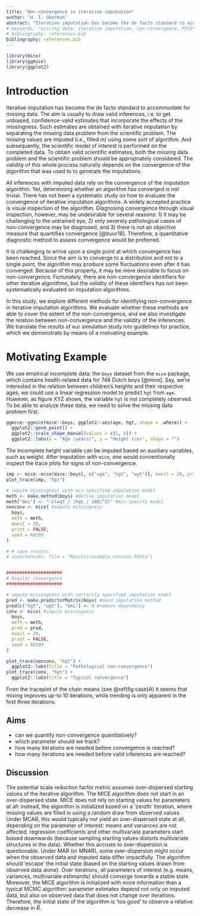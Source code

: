 ```yaml
---
title: "Non-convergence in iterative imputation"
author: "H. I. Oberman"
abstract: "Iterative imputation has become the de facto standard to accommodate for the ubiquitous problem of missing data. While it is widely accepted that this technique can yield valid inferences, these inferences all rely on algorithmic convergence. Our study provides insight into identifying non-convergence in iterative imputation algorithms. We show that these algorithms can yield correct outcomes even when a converged state has not yet formally been reached. In the cases considered, inferential validity is achieved after five to ten iterations, much earlier than indicated by diagnostic methods. We conclude that it never hurts to iterate longer, but such calculations hardly bring added value."
# keywords: "missing data, iterative imputation, non-convergence, MICE"
# bibliography: references.bib
bibliography: references.bib
---
```


```r
library(mice)
library(ggmice)
library(ggplot2)
```

# Introduction

Iterative imputation has become the de facto standard to accommodate for missing data. The aim is usually to draw valid inferences, i.e. to get unbiased, confidence-valid estimates that incorporate the effects of the missingness. Such estimates are obtained with iterative imputation by separating the missing data problem from the scientific problem. The missing values are imputed (i.e., filled in) using some sort of algorithm. And subsequently, the scientific model of interest is performed on the completed data. To obtain valid scientific estimates, both the missing data problem and the scientific problem should be appropriately considered. The validity of this whole process naturally depends on the convergence of the algorithm that was used to to generate the imputations.

All inferences with imputed data rely on the convergence of the imputation algorithm. Yet, determining whether an algorithm has converged is not trivial. There has not been a systematic study on how to evaluate the convergence of iterative imputation algorithms. A widely accepted practice is visual inspection of the algorithm. Diagnosing convergence through visual inspection, however, may be undesirable for several reasons: 1) it may be challenging to the untrained eye, 2) only severely pathological cases of non-convergence may be diagnosed, and 3) there is not an objective measure that quantifies convergence [@buur18]. Therefore, a quantitative diagnostic method to assess convergence would be preferred.

It is challenging to arrive upon a single point at which convergence has been reached. Since the aim is to converge to a distribution and not to a single point, the algorithm may produce some fluctuations even after it has converged. Because of this property, it may be more desirable to focus on *non*-convergence. Fortunately, there are non-convergence identifiers for other iterative algorithms, but the validity of these identifiers has not been systematically evaluated on imputation algorithms.

In this study, we explore different methods for identifying non-convergence in iterative imputation algorithms. We evaluate whether these methods are able to cover the extent of the non-convergence, and we also investigate the relation between non-convergence and the validity of the inferences. We translate the results of our simulation study into guidelines for practice, which we demonstrate by means of a motivating example.

# Motivating Example

We use empirical incomplete data: the `boys` dataset from the `mice` package, which contains health-related data for 748 Dutch boys [@mice]. Say, we're interested in the relation between children's heights and their respective ages, we could use a linear regression model to predict `hgt` from `age`. However, as figure XYZ shows, the variable `hgt` is not completely observed. To be able to analyze these data, we need to solve the missing data problem first.

```r
ggmice::ggmice(mice::boys, ggplot2::aes(age, hgt, shape = .where)) + 
  ggplot2::geom_point() + 
  ggplot2::scale_shape_manual(values = c(1, 4)) +
  ggplot2::labs(x = "Age (years)", y = "Height (cm)", shape = "")
```

The incomplete height variable can be imputed based on auxiliary variables, such as weight. After imputation with `mice`, one would conventionally inspect the trace plots for signs of non-convergence.

```r
imp <- mice::mice(mice::boys[, c("age", "hgt", "wgt")], maxit = 20, printFlag = FALSE)
plot_trace(imp, "hgt") 
```

```r
# impute missingness with mis-specified imputation model
meth <- make.method(boys) #define imputation model
meth["bmi"] <- "~I(wgt / (hgt / 100)^2)" #mis-specify model
nonconv <- mice( #impute missingness
  boys,
  meth = meth,
  maxit = 20,
  print = FALSE,
  seed = 60109
)

# # save results
# save(nonconv, file = "Results/example_nonconv.Rdata")


#####################
# Regular convergence
#####################

# impute missingness with correctly specified imputation model
pred <- make.predictorMatrix(boys) #mend imputation method
pred[c("hgt", "wgt"), "bmi"] <- 0 #remove dependency
conv <- mice( #impute missingness
  boys,
  meth = meth,
  pred = pred,
  maxit = 20,
  print = FALSE,
  seed = 60109
)

plot_trace(nonconv, "hgt") +
  ggplot2::labs(title = "Pathological non-convergence")
plot_trace(conv, "hgt") +
  ggplot2::labs(title = "Typical convergence")
```

From the traceplot of the chain means (see \@ref(fig:case)A) it seems that mixing improves up-to 10 iterations, while trending is only apparent in the first three iterations.

## Aims

- can we quantify non-convergence quantitatively?
- which parameter should we track?
- how many iterations are needed before convergence is reached?
- how many iterations are needed before valid inferences are reached?



## Discussion

The potential scale reduction factor metric assumes over-dispersed starting values of the iterative algorithm. The MICE algorithm does not start in an over-dispersed state.  MICE does not rely on starting values for parameters at all: instead, the algorithm is initialized based on a 'zeroth' iteration, where missing values are filled in using a random draw from observed values. Under MCAR, this would typically not yield an over-dispersed state at all, depending on the parameter of interest: means and variances are not affected, regression coefficients and other multivariate parameters start biased downwards (because sampling starting values distorts multivariate structures in the data). Whether this accrues to over-dispersion is questionable. Under MAR (or MNAR), some over-dispersion might occur when the observed data and imputed data differ impactfully. The algorithm should 'escape' the initial state (based on the starting values drawn from observed data alone). Over iterations, all parameters of interest (e.g. means, variances, multivariate estimands) should converge towards a stable state. Moreover, the MICE algorithm is initialized with more information than a typical MCMC algorithm: parameter estimates depend not only on imputed data, but also on observed data that does not change over iterations. Therefore, the initial state of the algorithm is 'too good' to observe a relative decrease in $\widehat{R}$.


